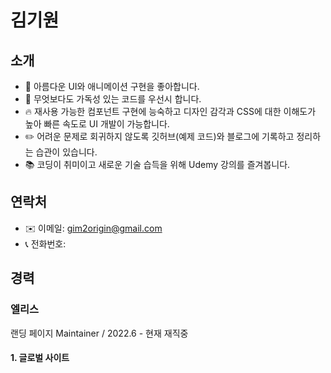 
# 김기원

## 소개

- 🌸 아름다운 UI와 애니메이션 구현을 좋아합니다.
- 🔎 무엇보다도 가독성 있는 코드를 우선시 합니다.
- 🔥 재사용 가능한 컴포넌트 구현에 능숙하고 디자인 감각과 CSS에 대한 이해도가 높아 빠른 속도로 UI 개발이 가능합니다.
- ✏️ 어려운 문제로 회귀하지 않도록 깃허브(예제 코드)와 블로그에 기록하고 정리하는 습관이 있습니다.
- 📚 코딩이 취미이고 새로운 기술 습득을 위해 Udemy 강의를 즐겨봅니다.

## 연락처

- ✉️ 이메일: gim2origin@gmail.com
- 📞 전화번호: <Phone />

## 경력

### 엘리스

랜딩 페이지 Maintainer / 2022.6 - 현재 재직중

#### 1. 글로벌 사이트
